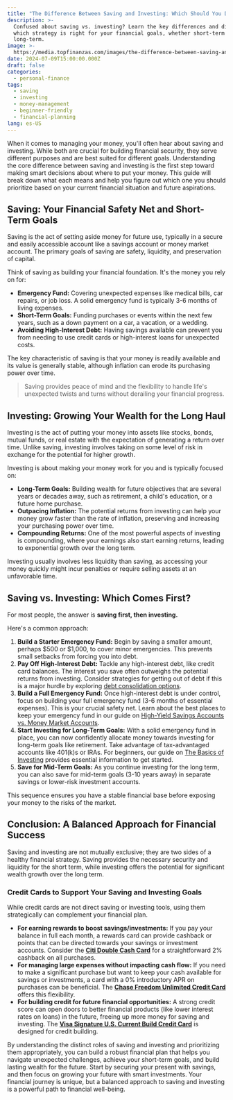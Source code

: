 ```yaml
---
title: "The Difference Between Saving and Investing: Which Should You Do First?"
description: >-
  Confused about saving vs. investing? Learn the key differences and discover
  which strategy is right for your financial goals, whether short-term or
  long-term.
image: >-
  https://media.topfinanzas.com/images/the-difference-between-saving-and-investing-which-should-you-do-first.webp
date: 2024-07-09T15:00:00.000Z
draft: false
categories:
  - personal-finance
tags:
  - saving
  - investing
  - money-management
  - beginner-friendly
  - financial-planning
lang: es-US
---
```


When it comes to managing your money, you'll often hear about saving and investing. While both are crucial for building financial security, they serve different purposes and are best suited for different goals. Understanding the core difference between saving and investing is the first step toward making smart decisions about where to put your money. This guide will break down what each means and help you figure out which one you should prioritize based on your current financial situation and future aspirations.

## Saving: Your Financial Safety Net and Short-Term Goals

Saving is the act of setting aside money for future use, typically in a secure and easily accessible account like a savings account or money market account. The primary goals of saving are safety, liquidity, and preservation of capital.

Think of saving as building your financial foundation. It's the money you rely on for:

- **Emergency Fund:** Covering unexpected expenses like medical bills, car repairs, or job loss. A solid emergency fund is typically 3-6 months of living expenses.
- **Short-Term Goals:** Funding purchases or events within the next few years, such as a down payment on a car, a vacation, or a wedding.
- **Avoiding High-Interest Debt:** Having savings available can prevent you from needing to use credit cards or high-interest loans for unexpected costs.

The key characteristic of saving is that your money is readily available and its value is generally stable, although inflation can erode its purchasing power over time.

> Saving provides peace of mind and the flexibility to handle life's unexpected twists and turns without derailing your financial progress.

## Investing: Growing Your Wealth for the Long Haul

Investing is the act of putting your money into assets like stocks, bonds, mutual funds, or real estate with the expectation of generating a return over time. Unlike saving, investing involves taking on some level of risk in exchange for the potential for higher growth.

Investing is about making your money work for you and is typically focused on:

- **Long-Term Goals:** Building wealth for future objectives that are several years or decades away, such as retirement, a child's education, or a future home purchase.
- **Outpacing Inflation:** The potential returns from investing can help your money grow faster than the rate of inflation, preserving and increasing your purchasing power over time.
- **Compounding Returns:** One of the most powerful aspects of investing is compounding, where your earnings also start earning returns, leading to exponential growth over the long term.

Investing usually involves less liquidity than saving, as accessing your money quickly might incur penalties or require selling assets at an unfavorable time.

## Saving vs. Investing: Which Comes First?

For most people, the answer is **saving first, then investing.**

Here's a common approach:

1. **Build a Starter Emergency Fund:** Begin by saving a smaller amount, perhaps $500 or $1,000, to cover minor emergencies. This prevents small setbacks from forcing you into debt.
2. **Pay Off High-Interest Debt:** Tackle any high-interest debt, like credit card balances. The interest you save often outweighs the potential returns from investing. Consider strategies for getting out of debt if this is a major hurdle by exploring [debt consolidation options](/finanzas-personales/should-you-consolidate-debt-comparing-balance-transfers-personal-loans-and-helocs).
3. **Build a Full Emergency Fund:** Once high-interest debt is under control, focus on building your full emergency fund (3-6 months of essential expenses). This is your crucial safety net. Learn about the best places to keep your emergency fund in our guide on [High-Yield Savings Accounts vs. Money Market Accounts](/finanzas-personales/high-yield-savings-accounts-vs-money-market-accounts-where-to-keep-your-emergency-fund).
4. **Start Investing for Long-Term Goals:** With a solid emergency fund in place, you can now confidently allocate money towards investing for long-term goals like retirement. Take advantage of tax-advantaged accounts like 401(k)s or IRAs. For beginners, our guide on [The Basics of Investing](/finanzas-personales/los-conceptos-basicos-de-la-inversion-como-empezar-sin-ser-un-experto) provides essential information to get started.
5. **Save for Mid-Term Goals:** As you continue investing for the long term, you can also save for mid-term goals (3-10 years away) in separate savings or lower-risk investment accounts.

This sequence ensures you have a stable financial base before exposing your money to the risks of the market.

## Conclusion: A Balanced Approach for Financial Success

Saving and investing are not mutually exclusive; they are two sides of a healthy financial strategy. Saving provides the necessary security and liquidity for the short term, while investing offers the potential for significant wealth growth over the long term.

<AdZone id="us_site_4" />

### Credit Cards to Support Your Saving and Investing Goals

While credit cards are not direct saving or investing tools, using them strategically can complement your financial plan.

- **For earning rewards to boost savings/investments:** If you pay your balance in full each month, a rewards card can provide cashback or points that can be directed towards your savings or investment accounts. Consider the [**Citi Double Cash Card**](/soluciones-financieras/citi-double-cash-credit-card-benefits-earn-2-cashback-on-every-purchase) for a straightforward 2% cashback on all purchases.
- **For managing large expenses without impacting cash flow:** If you need to make a significant purchase but want to keep your cash available for savings or investments, a card with a 0% introductory APR on purchases can be beneficial. The [**Chase Freedom Unlimited Credit Card**](/soluciones-financieras/chase-freedom-unlimited-credit-card-benefits-unlimited-cashback-more) offers this flexibility.
- **For building credit for future financial opportunities:** A strong credit score can open doors to better financial products (like lower interest rates on loans) in the future, freeing up more money for saving and investing. The [**Visa Signature U.S. Current Build Credit Card**](/soluciones-financieras/visa-signature-us-current-build-credit-card-benefits) is designed for credit building.

By understanding the distinct roles of saving and investing and prioritizing them appropriately, you can build a robust financial plan that helps you navigate unexpected challenges, achieve your short-term goals, and build lasting wealth for the future. Start by securing your present with savings, and then focus on growing your future with smart investments. Your financial journey is unique, but a balanced approach to saving and investing is a powerful path to financial well-being.
